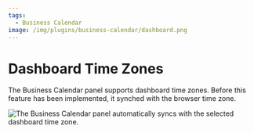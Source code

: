 ```yaml
---
tags:
  - Business Calendar
image: /img/plugins/business-calendar/dashboard.png
---
```



# Dashboard Time Zones

The Business Calendar panel supports dashboard time zones. Before this feature has been implemented, it synched with the browser time zone.

<Image
  title="The Business Calendar panel automatically syncs with the selected dashboard time zone."
  src="/img/blog/2023-10-06-calendar-panel-2.2.0/timezone.png"
/>
